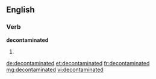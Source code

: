 ==English==

===Verb===
'''decontaminated'''

# {{past of|decontaminate}}

[[de:decontaminated]]
[[et:decontaminated]]
[[fr:decontaminated]]
[[mg:decontaminated]]
[[vi:decontaminated]]